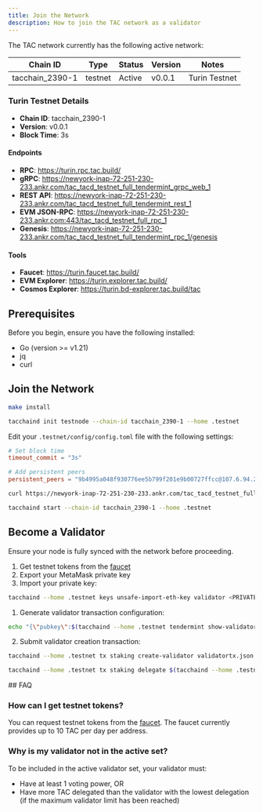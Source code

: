 ```yaml
---
title: Join the Network
description: How to join the TAC network as a validator
---
```


The TAC network currently has the following active network:

| Chain ID        | Type    | Status | Version | Notes         |
| --------------- | ------- | ------ | ------- | ------------- |
| tacchain_2390-1 | testnet | Active | v0.0.1  | Turin Testnet |

### Turin Testnet Details

- **Chain ID**: tacchain_2390-1
- **Version**: v0.0.1
- **Block Time**: 3s

#### Endpoints

- **RPC**: https://turin.rpc.tac.build/
- **gRPC**: https://newyork-inap-72-251-230-233.ankr.com/tac_tacd_testnet_full_tendermint_grpc_web_1
- **REST API**: https://newyork-inap-72-251-230-233.ankr.com/tac_tacd_testnet_full_tendermint_rest_1
- **EVM JSON-RPC**: https://newyork-inap-72-251-230-233.ankr.com:443/tac_tacd_testnet_full_rpc_1
- **Genesis**: https://newyork-inap-72-251-230-233.ankr.com/tac_tacd_testnet_full_tendermint_rpc_1/genesis

#### Tools

- **Faucet**: https://turin.faucet.tac.build/
- **EVM Explorer**: https://turin.explorer.tac.build/
- **Cosmos Explorer**: https://turin.bd-explorer.tac.build/tac

## Prerequisites

Before you begin, ensure you have the following installed:

- Go (version >= v1.21)
- jq
- curl

## Join the Network

<Steps>

<Step title="Install tacchaind">

```bash
make install
```

</Step>

<Step title="Initialize Your Node">

```bash
tacchaind init testnode --chain-id tacchain_2390-1 --home .testnet
```

</Step>

<Step title="Configure Your Node">

Edit your `.testnet/config/config.toml` file with the following settings:

```toml
# Set block time
timeout_commit = "3s"

# Add persistent peers
persistent_peers = "9b4995a048f930776ee5b799f201e9b00727ffcc@107.6.94.246:45120,e3c2479a6f418841bd64bae6dff027ea3efc1987@72.251.230.233:45120,fbf04b3d67705ed48831aa80ebe733775e672d1a@107.6.94.246:45110,5a6f0e342ea66cb769194c81141ffbff7417fbcd@72.251.230.233:45110"
```

</Step>

<Step title="Download Genesis File">

```bash
curl https://newyork-inap-72-251-230-233.ankr.com/tac_tacd_testnet_full_tendermint_rpc_1/genesis | jq '.result.genesis' > .testnet/config/genesis.json
```

</Step>

<Step title="Start Your Node">

```bash
tacchaind start --chain-id tacchain_2390-1 --home .testnet
```

</Step>
</Steps>

## Become a Validator

<Steps>

<Step title="Sync Your Node">

Ensure your node is fully synced with the network before proceeding.

</Step>

<Step title="Set Up Your Account">

1. Get testnet tokens from the [faucet](https://turin.faucet.tac.build/)
2. Export your MetaMask private key
3. Import your private key:

```bash
tacchaind --home .testnet keys unsafe-import-eth-key validator <PRIVATE_KEY> --keyring-backend test
```

</Step>

<Step title="Create Validator">

1. Generate validator transaction configuration:

```bash
echo "{\"pubkey\":$(tacchaind --home .testnet tendermint show-validator),\"amount\":\"1000000000utac\",\"moniker\":\"testnode\",\"identity\":null,\"website\":null,\"security\":null,\"details\":null,\"commission-rate\":\"0.1\",\"commission-max-rate\":\"0.2\",\"commission-max-change-rate\":\"0.01\",\"min-self-delegation\":\"1\"}" > validatortx.json
```

2. Submit validator creation transaction:

```bash
tacchaind --home .testnet tx staking create-validator validatortx.json --from validator --keyring-backend test -y
```

</Step>

<Step title="Delegate Additional Tokens (Optional)">

```bash
tacchaind --home .testnet tx staking delegate $(tacchaind --home .testnet q staking validators --output json | jq -r '.validators[] | select(.description.moniker == "testnode") | .operator_address') 1000000000utac --keyring-backend test --from validator -y
```

</Step>

</Steps>
## FAQ

### How can I get testnet tokens?

You can request testnet tokens from the [faucet](https://turin.faucet.tac.build/). The faucet currently provides up to 10 TAC per day per address.

### Why is my validator not in the active set?

To be included in the active validator set, your validator must:

- Have at least 1 voting power, OR
- Have more TAC delegated than the validator with the lowest delegation (if the maximum validator limit has been reached)
